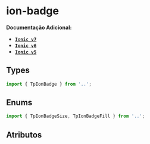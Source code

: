 
<Meta of={badgeStories} />

# ion-badge

**Documentação Adicional:**

- **[`Ionic v7`](https://ionicframework.com/docs/api/badge)**
- **[`Ionic v6`](https://ionicframework.com/docs/v6/api/badge)**
- **[`Ionic v5`](https://ionicframework.com/docs/v5/api/badge)**

## Types

```ts
import { TpIonBadge } from '..';
```

## Enums

```ts
import { TpIonBadgeSize, TpIonBadgeFill } from '..';
```

## Atributos

<Canvas of={badgeStories.Default} />
<Controls of={badgeStories.Default} />
